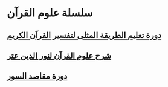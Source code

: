 # سلسلة علوم القرآن
## [دورة تعليم الطريقة المثلى لتفسير القرآن الكريم](%D8%A7%D9%84%D8%B7%D8%B1%D9%8A%D9%82%D8%A9%20%D8%A7%D9%84%D9%85%D8%AB%D9%84%D9%89%20%D9%84%D8%AA%D9%81%D8%B3%D9%8A%D8%B1)
## [شرح علوم القرآن لنور الدين عتر](%D8%B9%D9%84%D9%88%D9%85%20%D8%A7%D9%84%D9%82%D8%B1%D8%A2%D9%86%20-%20%D8%A7%D9%84%D8%B9%D8%AA%D8%B1)
## [دورة مقاصد السور](%D8%AF%D9%88%D8%B1%D8%A9%20%D9%85%D9%82%D8%A7%D8%B5%D8%AF%20%D8%A7%D9%84%D8%B3%D9%88%D8%B1)
